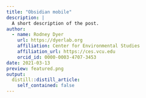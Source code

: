 ```yaml
---
title: "Obsidian mobile"
description: |
  A short description of the post.
author:
  - name: Rodney Dyer
    url: https://dyerlab.org
    affiliation: Center for Environmental Studies
    affiliation_url: https://ces.vcu.edu
    orcid_id: 0000-0003-4707-3453
date: 2021-03-13
preview: featured.png
output:
  distill::distill_article:
    self_contained: false
---
```





